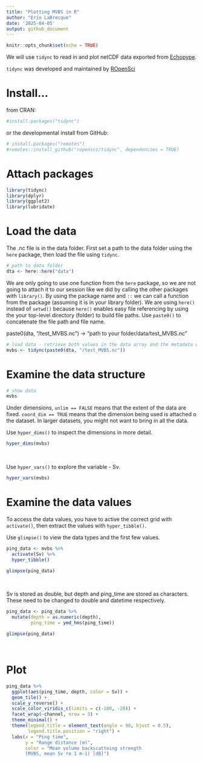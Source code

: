 ```yaml
---
title: "Plotting MVBS in R"
author: "Erin LaBrecque"
date: '2025-04-05'
output: github_document
---
```


```r
knitr::opts_chunk$set(echo = TRUE)
```

We will use `tidync` to read in and plot netCDF data exported from [Echopype](https://github.com/OSOceanAcoustics/echopype).

`tidync` was developed and maintained by [ROpenSci](https://github.com/ropensci/tidync/tree/main)

# Install... 

from CRAN:    
```r
#install.packages("tidync")
```

or the developmental install from GitHub:  
```r
# install.packages("remotes")
#remotes::install_github("ropensci/tidync", dependencies = TRUE)
```

# Attach packages  

```r
library(tidync)
library(dplyr)
library(ggplot2)
library(lubridate)
```


# Load the data

The .nc file is in the data folder. First set a path to the data folder using the `here` package, then load the file using `tidync`.

```r
# path to data folder
dta <- here::here("data")
```

We are only going to use one function from the `here` package, so we are not going to attach it to our session like we did by calling the other packages with `library()`. By using the package name and `::` we can call a function from the package (assuming it is in your library folder). We are using `here()` instead of `setwd()` because `here()` enables easy file referencing by using the your top-level directory (folder) to build file paths. Use `paste0()` to concatenate the file path and file name.

paste0(dta, "/test_MVBS.nc") -> "path to your folder/data/test_MVBS.nc"


```r
# load data - retrieve both values in the data array and the metadata with tidync()
mvbs <- tidync(paste0(dta, "/test_MVBS.nc"))
```


# Examine the data structure
```r
# show data
mvbs
```

Under dimensions, `unlim == FALSE` means that the extent of the data are fixed. `coord_dim == TRUE` means that the dimension being used is attached o the dataset. In larger datasets, you might not want to bring in all the data.  

Use `hyper_dims()` to inspect the dimensions in more detail.

```r
hyper_dims(mvbs)
```

<br>

Use `hyper_vars()` to explore the variable - Sv.

```r
hyper_vars(mvbs)
```

# Examine the data values

To access the data values, you have to active the correct grid with `activate()`, then extract the values with `hyper_tibble()`.

Use `glimpse()` to view the data types and the first few values.
```r
ping_data <- mvbs %>% 
  activate(Sv) %>% 
  hyper_tibble()

glimpse(ping_data)
```
 
 <br> 
 
Sv is stored as double, but depth and ping_time are stored as characters. These need to be changed to double and datetime respectively.

```r
ping_data <- ping_data %>%  
  mutate(depth = as.numeric(depth),
         ping_time = ymd_hms(ping_time))

glimpse(ping_data)
```

<br> 

# Plot 

```r
ping_data %>% 
  ggplot(aes(ping_time, depth, color = Sv)) +
  geom_tile() +
  scale_y_reverse() +
  scale_color_viridis_c(limits = c(-100, -20)) +
  facet_wrap(~channel, nrow = 3) +
  theme_minimal() +
  theme(legend.title = element_text(angle = 90, hjust = 0.5),
        legend.title.position = "right") +
  labs(x = "Ping time",
       y = "Range distance (m)",
       color = "Mean volume backscatteing strength
       (MVBS, mean Sv re 1 m-1) [dB]")
```

